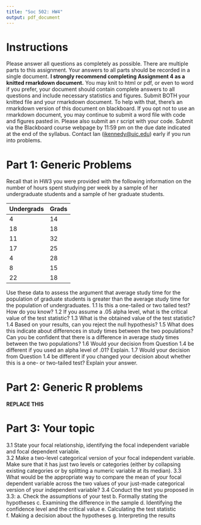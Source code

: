 ```yaml
---
title: "Soc 502: HW4"
output: pdf_document
---
```


# Instructions
Please answer all questions as completely as possible.  There are multiple parts to this assignment.  Your answers to all parts should be recorded in a single document. **I strongly recommend completing Assignment 4 as a knitted rmarkdown document.** You may knit to html or pdf, or even to word if you prefer, your document should contain complete answers to all questions and include necessary statistics and figures. Submit BOTH your knitted file and your rmarkdown document. To help with that, there’s an rmarkdown version of this document on blackboard. If you opt not to use an rmarkdown document, you may continue to submit a word file with code and figures pasted in. Please also submit an r script with your code. Submit via the Blackboard course webpage by 11:59 pm on the due date indicated at the end of the syllabus. Contact Ian ([ikennedy@uic.edu](ikennedy@uic.edu)) early if you run into problems.   

# Part 1: Generic Problems  
   
Recall that in HW3 you were provided with the following information on the number of hours spent studying per week by a sample of her undergraduate students and a sample of her graduate students.  
  
Undergrads	Grads
----------  -----
4	          14
18          18
11          32
17          25
4	          28
8	          15
22          18
----------  -----  
  
Use these data to assess the argument that average study time for the population of graduate students is greater than the average study time for the population of undergraduates.
1.1 Is this a one-tailed or two tailed test? How do you know?
1.2 If you assume a .05 alpha level, what is the critical value of the test statistic?
1.3 What is the obtained value of the test statistic?
1.4 Based on your results, can you reject the null hypothesis?
1.5 What does this indicate about differences in study times between the two populations? Can you be confident that there is a difference in average study times between the two populations?
1.6 Would your decision from Question 1.4 be different if you used an alpha level of .01? Explain.
1.7 Would your decision from Question 1.4 be different if you changed your decision about whether this is a one- or
two-tailed test? Explain your answer.

# Part 2: Generic R problems
#### REPLACE THIS ####  


# Part 3: Your topic  
  
3.1	State your focal relationship, identifying the focal independent variable and focal dependent variable.   
3.2 Make a two-level categorical version of your focal independent variable. Make sure that it has just two levels or categories (either by collapsing existing categories or by splitting a numeric variable at its median).
3.3 What would be the appropriate way to compare the mean of your focal dependent variable across the two values of your just-made categorical version of your independent variable? 
3.4 Conduct the test you proposed in 3.3:
a. Check the assumptions of your test
b. Formally stating the hypotheses
c. Examining the difference in the sample
d. Identifying the confidence level and the critical value
e. Calculating the test statistic
f. Making a decision about the hypotheses
g. Interpreting the results

  